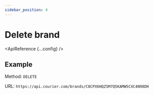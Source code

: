 ```yaml
---
sidebar_position: 4
---
```



# Delete brand

<ApiReference {...config} />

## Example

Method: `DELETE`

URL: `https://api.courier.com/brands/C8CPX6HQZ5M7Q5KAMW5CXC4N98DH`
